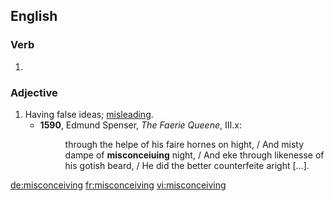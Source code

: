 ==English==

{{PIE root|en|keh₂p}}
===Verb===
{{head|en|present participle}}

# {{present participle of|misconceive|lang=en|nocat=1}}

===Adjective===
{{en-adj}}

# Having false ideas; [[misleading]].
#* '''1590''', Edmund Spenser, ''The Faerie Queene'', III.x:
#*: through the helpe of his faire hornes on hight, / And misty dampe of '''misconceiuing''' night, / And eke through likenesse of his gotish beard, / He did the better counterfeite aright [...].

[[de:misconceiving]]
[[fr:misconceiving]]
[[vi:misconceiving]]